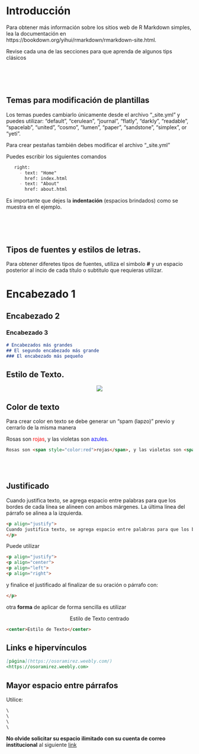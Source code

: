 \
\

# Introducción

Para obtener más información sobre los sitios web de R Markdown simples, lea la documentación en https://bookdown.org/yihui/rmarkdown/rmarkdown-site.html.

Revise cada una de las secciones para que aprenda de algunos tips clásicos

\
\
\

## Temas para modificación de plantillas
Los temas puedes cambiarlo únicamente desde el archivo "_site.yml" y puedes utilizar: 
"default", "cerulean", "journal", "flatly", "darkly", "readable", "spacelab", "united", "cosmo", "lumen", "paper", "sandstone", "simplex", or "yeti".


Para crear pestañas también debes modificar el archivo "_site.yml"

Puedes escribir los siguientes comandos


```markdown
   right:
     - text: "Home"
       href: index.html
     - text: "About"
       href: about.html
```

Es importante que dejes la **indentación** (espacios brindados) como se muestra en el ejemplo.

\
\
\

## Tipos de fuentes y estilos de letras.  

Para obtener diferetes tipos de fuentes, utiliza el simbolo **#** y un espacio posterior al incio de cada título o subtitulo que requieras utilizar.

# Encabezado 1
## Encabezado 2
### Encabezado 3


```markdown
# Encabezados más grandes
## El segundo encabezado más grande
### El encabezado más pequeño
```



<div align="center">
## Estilo de Texto.
</div>

<p align="center">![](imagenes/estilos.png)</p>

## Color de texto 

Para crear color en texto se debe generar un "spam (lapzo)" previo y cerrarlo de la misma manera

Rosas son <span style="color:red">rojas</span>, y las violetas son <span style="color:blue">azules</span>.


```markdown
Rosas son <span style="color:red">rojas</span>, y las violetas son <span style="color:blue">azules</span>.

```

\
\

## Justificado


<p align="justify">
Cuando justifica texto, se agrega espacio entre palabras para que los bordes de cada línea se alineen con ambos márgenes. La última línea del párrafo se alinea a la izquierda.

```markdown
<p align="justify">
Cuando justifica texto, se agrega espacio entre palabras para que los bordes de cada línea se alineen con ambos márgenes. La última línea del párrafo se alinea a la izquierda
</p>
```

Puede utilizar 

```markdown
<p align="justify">
<p align="center">
<p align="left">
<p align="right">
```

y finalice el justificado al finalizar de su oración o párrafo con:

```markdown
</p>
```

otra **forma** de aplicar de forma sencilla es utilizar 

<center>Estilo de Texto centrado</center>

```markdown
<center>Estilo de Texto</center>
```

## Links e hipervínculos

```markdown
[página](https://osoramirez.weebly.com/)
<https://osoramirez.weebly.com> 
```
## Mayor espacio entre párrafos

Utilice:

```markdown
\
\
\
\
```

**No olvide solicitar su espacio ilimitado con su cuenta de correo institucional** al siguiente [link](https://education.github.com/discount_requests/new)

